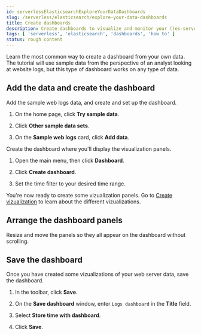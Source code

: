 ```yaml
---
id: serverlessElasticsearchExploreYourDataDashboards
slug: /serverless/elasticsearch/explore-your-data-dashboards
title: Create dashboards
description: Create dashboards to visualize and monitor your ((es-serverless)) data.
tags: [ 'serverless', 'elasticsearch', 'dashboards', 'how to' ]
status: rough content
---
```


<div id="create-a-dashboard-of-panels-with-web-server-data"></div>

Learn the most common way to create a dashboard from your own data. The tutorial will use sample data from the perspective of an analyst looking at website logs, but this type of dashboard works on any type of data.

<div id="add-the-data-and-create-the-dashboard"></div>

## Add the data and create the dashboard

Add the sample web logs data, and create and set up the dashboard.

1. On the home page, click **Try sample data**.

2. Click **Other sample data sets**. 

3. On the **Sample web logs** card, click **Add data**.

Create the dashboard where you'll display the visualization panels.

1. Open the main menu, then click **Dashboard**.

2. Click **Create dashboard**.

3. Set the time filter to your desired time range.

You're now ready to create some vizualization panels. Go to [Create vizualization](/serverless/elasticsearch/explore-your-data-visualizations) to learn about the different vizualizations.  

## Arrange the dashboard panels

Resize and move the panels so they all appear on the dashboard without scrolling.

## Save the dashboard

Once you have created some vizualizations of your web server data, save the dashboard.

1. In the toolbar, click **Save**.

1. On the **Save dashboard** window, enter `Logs dashboard` in the **Title** field.

1. Select **Store time with dashboard**.

1. Click **Save**.

